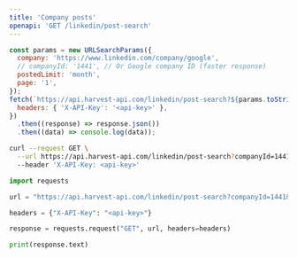 ```yaml
---
title: 'Company posts'
openapi: 'GET /linkedin/post-search'
---
```



<CodeGroup>

```javascript JavaScript
const params = new URLSearchParams({
  company: 'https://www.linkedin.com/company/google',
  // companyId: '1441', // Or Google company ID (faster response)
  postedLimit: 'month',
  page: '1',
});
fetch(`https://api.harvest-api.com/linkedin/post-search?${params.toString()}`, {
  headers: { 'X-API-Key': '<api-key>' },
})
  .then((response) => response.json())
  .then((data) => console.log(data));
```

```bash cURL
curl --request GET \
  --url https://api.harvest-api.com/linkedin/post-search?companyId=1441&postedLimit=month&sortBy=date&page=1 \
  --header 'X-API-Key: <api-key>'
```

```python Python
import requests

url = "https://api.harvest-api.com/linkedin/post-search?companyId=1441&postedLimit=month&sortBy=date&page=1"

headers = {"X-API-Key": "<api-key>"}

response = requests.request("GET", url, headers=headers)

print(response.text)
```

</CodeGroup>

<GetCompanyId />
